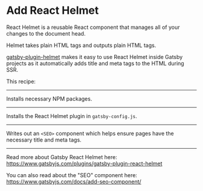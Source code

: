 # Add React Helmet

React Helmet is a reusable React component that manages all of your changes to the document head.

Helmet takes plain HTML tags and outputs plain HTML tags.

[gatsby-plugin-helmet](https://www.gatsbyjs.com/plugins/gatsby-plugin-react-helmet/?=react%20helmet) makes it easy to use React Helmet inside Gatsby projects as it automatically adds title and meta tags to the HTML during SSR.

This recipe:

---

Installs necessary NPM packages.

<NPMPackage name="gatsby-plugin-react-helmet" />
<NPMPackage name="react-helmet" />

---

Installs the React Helmet plugin in `gatsby-config.js`.

<GatsbyPlugin name="gatsby-plugin-react-helmet" />

---

Writes out an `<SEO>` component which helps ensure pages have the necessary title and meta tags.

<File
  path="src/components/seo.js"
  content="https://gist.githubusercontent.com/devrchancay/72e6958a16cffb5dd549b831f903955a/raw/6abf03138eb342d532ebbeafb8493cc0b9482b1b/Seo.js"
/>

---

Read more about Gatsby React Helmet here:
https://www.gatsbyjs.com/plugins/gatsby-plugin-react-helmet

You can also read about the "SEO" component here:
https://www.gatsbyjs.com/docs/add-seo-component/
